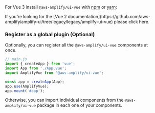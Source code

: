 
For Vue 3 install `@aws-amplify/ui-vue` with [npm](https://www.npmjs.com/) or [yarn](https://yarnpkg.com/):

<InstallScripts framework="vue" />

<Alert role="none" variation="info" heading="Vue 2">
  If you're looking for the [Vue 2
  documentation](https://github.com/aws-amplify/amplify-ui/tree/legacy/legacy/amplify-ui-vue)
  please click here.
</Alert>

### Register as a global plugin (Optional)

Optionally, you can register all the `@aws-amplify/ui-vue` components at once.

```js
// main.js
import { createApp } from 'vue';
import App from './App.vue';
import AmplifyVue from '@aws-amplify/ui-vue';

const app = createApp(App);
app.use(AmplifyVue);
app.mount('#app');
```

Otherwise, you can import individual components from the `@aws-amplify/ui-vue` package in each one of your components.
